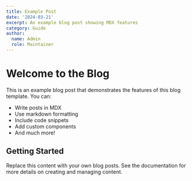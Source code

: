 ```yaml
---
title: Example Post
date: '2024-03-21'
excerpt: An example blog post showing MDX features
category: Guide
author:
  name: Admin
  role: Maintainer
---
```


# Welcome to the Blog

This is an example blog post that demonstrates the features of this blog template. You can:

- Write posts in MDX
- Use markdown formatting
- Include code snippets
- Add custom components
- And much more!

## Getting Started

Replace this content with your own blog posts. See the documentation for more details on creating and managing content.